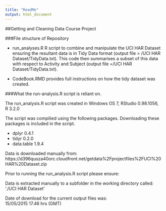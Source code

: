 ```yaml
---
title: "ReadMe"
output: html_document
---
```


##Getting and Cleaning Data Course Project


###File structure of Repository

* run_analyses.R  R script to combine and manipulate the UCI HAR Dataset 
ensuring the resultant data is in Tidy Data format (output file =  /UCI HAR Dataset/TidyData.txt). This code then summarises a subset of this data with respect to Activity and Subject (output file =/UCI HAR Dataset/TidyData.txt).

* CodeBook.RMD provides full instructions on how the tidy dataset was
created.

###What the run-analysis.R script is reliant on.

The run_analysis.R script was created in Windows OS 7, RStudio 0.98.1056, R 3.2.0 

The script was compilied using the following packages.  Downloading these packages is included in the script.

* dplyr 0.4.1
* tidyr 0.2.0
* data.table 1.9.4  

Data is downloaded manually from:
https://d396qusza40orc.cloudfront.net/getdata%2Fprojectfiles%2FUCI%20HAR%20Dataset.zip

Prior to running the run_analysis.R script please ensure:

Data is extracted manually to a subfolder in the working directory called:
 './UCI HAR Dataset' 
 
Date of download for the current output files was:  
15/05/2015 17.46 hrs (GMT)
